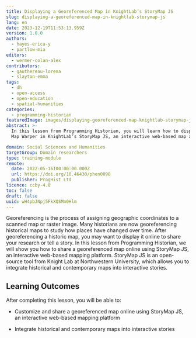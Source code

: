 ```yaml
---
title: Displaying a Georeferenced Map in KnightLab’s StoryMap JS
slug: displaying-a-georeferenced-map-in-knightlab-storymap-js
lang: en
date: 2023-12-19T11:53:13.959Z
version: 1.0.0
authors:
  - hayes-erica-y
  - partlow-mia
editors:
  - wermer-colan-alex
contributors:
  - gauthereau-lorena
  - slayton-emma
tags:
  - dh
  - open-access
  - open-education
  - spatial-humanities
categories:
  - programming-historian
featuredImage: images/displaying-georeferenced-map-knightlab-storymap-js.png
abstract: >-
  In this lesson from Programming Historian, you will learn how to display a georeferenced map from
  Map Warper in KnightLab’s StoryMap JS, an interactive web-based map and storytelling platform.

domain: Social Sciences and Humanities
targetGroup: Domain researchers
type: training-module
remote:
  date: 2022-05-16T00:00:00.000Z
  url: https://doi.org/10.46430/phen0098
  publisher: ProgHist Ltd
licence: ccby-4.0
toc: false
draft: false
uuid: wH4pbJNpj5FkXQSMn0Hlm
---
```


Georeferencing is the process of assigning geographic coordinates to a scanned map or raster image.
Many historians are now georeferencing historical maps to study how places have changed over time.
After georeferencing a historic map, you may want to display it online to share your research or
tell a story. In this lesson from Programming Historian, we will show you how to share a
georeferenced map online using StoryMap JS, an interactive web-based mapping platform. StoryMap JS
is an open-source tool from Knight Lab at Northwestern University, which allows you to integrate
historical and contemporary maps into interactive stories.

## Learning Outcomes

After completing this lesson, you will be able to:

- Customize and share a georeferenced map online using StoryMap JS, an interactive web-based mapping
  platform
- Integrate historical and contemporary maps into interactive stories

  <ExternalResource
  	title="Interested in learning more?"
  	subtitle="Check out this lesson on Programming Historian's website"
  	url="https://doi.org/10.46430/phen0098"
  />
